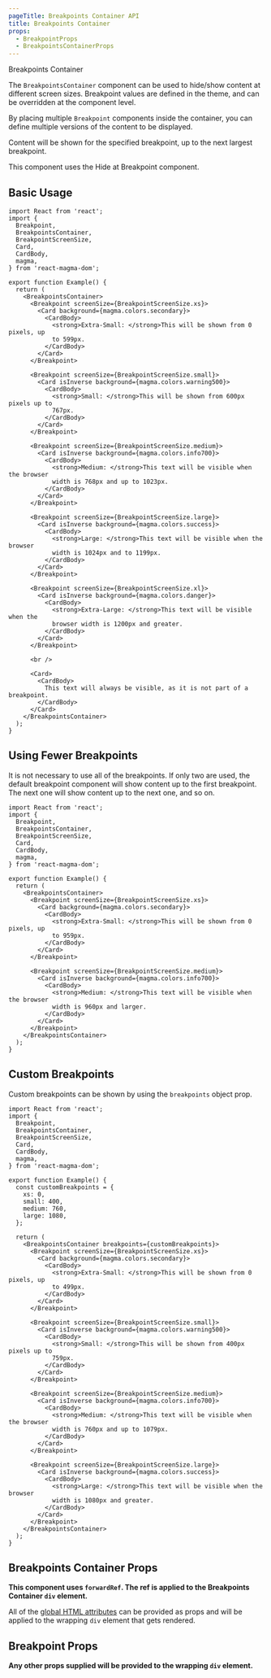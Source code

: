 ```yaml
---
pageTitle: Breakpoints Container API
title: Breakpoints Container
props:
  - BreakpointProps
  - BreakpointsContainerProps
---
```


<DocsHeading type="api">Breakpoints Container</DocsHeading>

The `BreakpointsContainer` component can be used to hide/show content at different screen sizes. Breakpoint values are defined in the theme, and can be overridden at the component level.

By placing multiple `Breakpoint` components inside the container, you can define multiple versions of the content to be displayed.

Content will be shown for the specified breakpoint, up to the next largest breakpoint.

This component uses the <Link to="/api/hide-at-breakpoint/">Hide at Breakpoint</Link> component.

## Basic Usage

```tsx
import React from 'react';
import {
  Breakpoint,
  BreakpointsContainer,
  BreakpointScreenSize,
  Card,
  CardBody,
  magma,
} from 'react-magma-dom';

export function Example() {
  return (
    <BreakpointsContainer>
      <Breakpoint screenSize={BreakpointScreenSize.xs}>
        <Card background={magma.colors.secondary}>
          <CardBody>
            <strong>Extra-Small: </strong>This will be shown from 0 pixels, up
            to 599px.
          </CardBody>
        </Card>
      </Breakpoint>

      <Breakpoint screenSize={BreakpointScreenSize.small}>
        <Card isInverse background={magma.colors.warning500}>
          <CardBody>
            <strong>Small: </strong>This will be shown from 600px pixels up to
            767px.
          </CardBody>
        </Card>
      </Breakpoint>

      <Breakpoint screenSize={BreakpointScreenSize.medium}>
        <Card isInverse background={magma.colors.info700}>
          <CardBody>
            <strong>Medium: </strong>This text will be visible when the browser
            width is 768px and up to 1023px.
          </CardBody>
        </Card>
      </Breakpoint>

      <Breakpoint screenSize={BreakpointScreenSize.large}>
        <Card isInverse background={magma.colors.success}>
          <CardBody>
            <strong>Large: </strong>This text will be visible when the browser
            width is 1024px and to 1199px.
          </CardBody>
        </Card>
      </Breakpoint>

      <Breakpoint screenSize={BreakpointScreenSize.xl}>
        <Card isInverse background={magma.colors.danger}>
          <CardBody>
            <strong>Extra-Large: </strong>This text will be visible when the
            browser width is 1200px and greater.
          </CardBody>
        </Card>
      </Breakpoint>

      <br />

      <Card>
        <CardBody>
          This text will always be visible, as it is not part of a breakpoint.
        </CardBody>
      </Card>
    </BreakpointsContainer>
  );
}
```

## Using Fewer Breakpoints

It is not necessary to use all of the breakpoints. If only two are used, the default breakpoint component will show content up to the first breakpoint. The next one will show content up to the next one, and so on.

```tsx
import React from 'react';
import {
  Breakpoint,
  BreakpointsContainer,
  BreakpointScreenSize,
  Card,
  CardBody,
  magma,
} from 'react-magma-dom';

export function Example() {
  return (
    <BreakpointsContainer>
      <Breakpoint screenSize={BreakpointScreenSize.xs}>
        <Card background={magma.colors.secondary}>
          <CardBody>
            <strong>Extra-Small: </strong>This will be shown from 0 pixels, up
            to 959px.
          </CardBody>
        </Card>
      </Breakpoint>

      <Breakpoint screenSize={BreakpointScreenSize.medium}>
        <Card isInverse background={magma.colors.info700}>
          <CardBody>
            <strong>Medium: </strong>This text will be visible when the browser
            width is 960px and larger.
          </CardBody>
        </Card>
      </Breakpoint>
    </BreakpointsContainer>
  );
}
```

## Custom Breakpoints

Custom breakpoints can be shown by using the `breakpoints` object prop.

```tsx
import React from 'react';
import {
  Breakpoint,
  BreakpointsContainer,
  BreakpointScreenSize,
  Card,
  CardBody,
  magma,
} from 'react-magma-dom';

export function Example() {
  const customBreakpoints = {
    xs: 0,
    small: 400,
    medium: 760,
    large: 1080,
  };

  return (
    <BreakpointsContainer breakpoints={customBreakpoints}>
      <Breakpoint screenSize={BreakpointScreenSize.xs}>
        <Card background={magma.colors.secondary}>
          <CardBody>
            <strong>Extra-Small: </strong>This will be shown from 0 pixels, up
            to 499px.
          </CardBody>
        </Card>
      </Breakpoint>

      <Breakpoint screenSize={BreakpointScreenSize.small}>
        <Card isInverse background={magma.colors.warning500}>
          <CardBody>
            <strong>Small: </strong>This will be shown from 400px pixels up to
            759px.
          </CardBody>
        </Card>
      </Breakpoint>

      <Breakpoint screenSize={BreakpointScreenSize.medium}>
        <Card isInverse background={magma.colors.info700}>
          <CardBody>
            <strong>Medium: </strong>This text will be visible when the browser
            width is 760px and up to 1079px.
          </CardBody>
        </Card>
      </Breakpoint>

      <Breakpoint screenSize={BreakpointScreenSize.large}>
        <Card isInverse background={magma.colors.success}>
          <CardBody>
            <strong>Large: </strong>This text will be visible when the browser
            width is 1080px and greater.
          </CardBody>
        </Card>
      </Breakpoint>
    </BreakpointsContainer>
  );
}
```

## Breakpoints Container Props

**This component uses `forwardRef`. The ref is applied to the Breakpoints Container `div` element.**

All of the [global HTML attributes](https://developer.mozilla.org/en-US/docs/Web/HTML/Global_attributes) can be provided as props and will be applied to the wrapping `div` element that gets rendered.

<BreakpointsContainerProps />

## Breakpoint Props

**Any other props supplied will be provided to the wrapping `div` element.**

<BreakpointProps />
